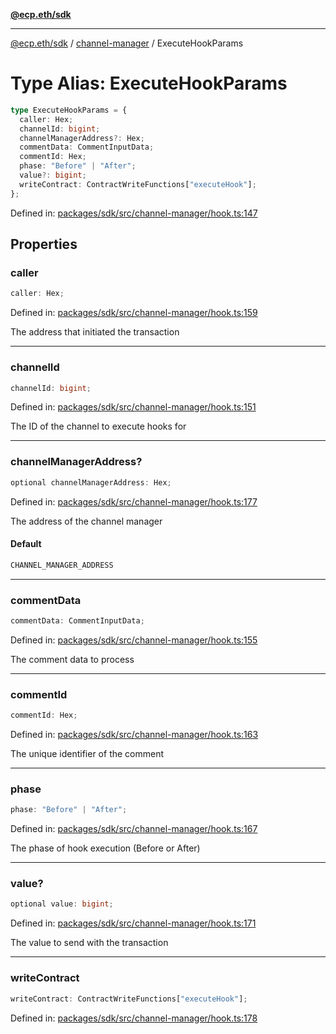 [**@ecp.eth/sdk**](../../index.mdx)

***

[@ecp.eth/sdk](/sdk-reference/index.mdx) / [channel-manager](/sdk-reference/channel-manager/index.mdx) / ExecuteHookParams

# Type Alias: ExecuteHookParams

```ts
type ExecuteHookParams = {
  caller: Hex;
  channelId: bigint;
  channelManagerAddress?: Hex;
  commentData: CommentInputData;
  commentId: Hex;
  phase: "Before" | "After";
  value?: bigint;
  writeContract: ContractWriteFunctions["executeHook"];
};
```

Defined in: [packages/sdk/src/channel-manager/hook.ts:147](https://github.com/ecp-eth/comments-monorepo/blob/main/packages/sdk/src/channel-manager/hook.ts#L147)

## Properties

### caller

```ts
caller: Hex;
```

Defined in: [packages/sdk/src/channel-manager/hook.ts:159](https://github.com/ecp-eth/comments-monorepo/blob/main/packages/sdk/src/channel-manager/hook.ts#L159)

The address that initiated the transaction

***

### channelId

```ts
channelId: bigint;
```

Defined in: [packages/sdk/src/channel-manager/hook.ts:151](https://github.com/ecp-eth/comments-monorepo/blob/main/packages/sdk/src/channel-manager/hook.ts#L151)

The ID of the channel to execute hooks for

***

### channelManagerAddress?

```ts
optional channelManagerAddress: Hex;
```

Defined in: [packages/sdk/src/channel-manager/hook.ts:177](https://github.com/ecp-eth/comments-monorepo/blob/main/packages/sdk/src/channel-manager/hook.ts#L177)

The address of the channel manager

#### Default

```ts
CHANNEL_MANAGER_ADDRESS
```

***

### commentData

```ts
commentData: CommentInputData;
```

Defined in: [packages/sdk/src/channel-manager/hook.ts:155](https://github.com/ecp-eth/comments-monorepo/blob/main/packages/sdk/src/channel-manager/hook.ts#L155)

The comment data to process

***

### commentId

```ts
commentId: Hex;
```

Defined in: [packages/sdk/src/channel-manager/hook.ts:163](https://github.com/ecp-eth/comments-monorepo/blob/main/packages/sdk/src/channel-manager/hook.ts#L163)

The unique identifier of the comment

***

### phase

```ts
phase: "Before" | "After";
```

Defined in: [packages/sdk/src/channel-manager/hook.ts:167](https://github.com/ecp-eth/comments-monorepo/blob/main/packages/sdk/src/channel-manager/hook.ts#L167)

The phase of hook execution (Before or After)

***

### value?

```ts
optional value: bigint;
```

Defined in: [packages/sdk/src/channel-manager/hook.ts:171](https://github.com/ecp-eth/comments-monorepo/blob/main/packages/sdk/src/channel-manager/hook.ts#L171)

The value to send with the transaction

***

### writeContract

```ts
writeContract: ContractWriteFunctions["executeHook"];
```

Defined in: [packages/sdk/src/channel-manager/hook.ts:178](https://github.com/ecp-eth/comments-monorepo/blob/main/packages/sdk/src/channel-manager/hook.ts#L178)
